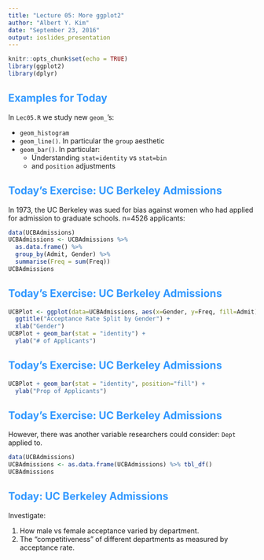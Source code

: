 ```yaml
---
title: "Lecture 05: More ggplot2"
author: "Albert Y. Kim"
date: "September 23, 2016"
output: ioslides_presentation
---
```


<style>
h2 { 
 color: #3399ff;		
}
h3 { 
 color: #3399ff;		
}
slides > slide.backdrop {
  background: white;
}
</style>


```r
knitr::opts_chunk$set(echo = TRUE)
library(ggplot2)
library(dplyr)
```




## Examples for Today

In `Lec05.R` we study new `geom_`'s:

* `geom_histogram`
* `geom_line()`. In particular the `group` aesthetic
* `geom_bar()`. In particular:
    + Understanding `stat=identity` vs `stat=bin`
    + and `position` adjustments



## Today's Exercise: UC Berkeley Admissions

In 1973, the UC Berkeley was sued for bias against women who had applied for admission to graduate schools.  n=4526 applicants:

```r
data(UCBAdmissions)
UCBAdmissions <- UCBAdmissions %>% 
  as.data.frame() %>% 
  group_by(Admit, Gender) %>% 
  summarise(Freq = sum(Freq))
UCBAdmissions
```



## Today's Exercise: UC Berkeley Admissions

```r
UCBPlot <- ggplot(data=UCBAdmissions, aes(x=Gender, y=Freq, fill=Admit)) +
  ggtitle("Acceptance Rate Split by Gender") +
  xlab("Gender")
UCBPlot + geom_bar(stat = "identity") +
  ylab("# of Applicants")
```



## Today's Exercise: UC Berkeley Admissions

```r
UCBPlot + geom_bar(stat = "identity", position="fill") +
  ylab("Prop of Applicants")
```



## Today's Exercise: UC Berkeley Admissions

However, there was another variable researchers could consider: `Dept` applied to.

```r
data(UCBAdmissions)
UCBAdmissions <- as.data.frame(UCBAdmissions) %>% tbl_df()
UCBAdmissions
```



## Today: UC Berkeley Admissions

Investigate:

1. How male vs female acceptance varied by department.
2. The "competitiveness" of different departments as measured by acceptance rate.
